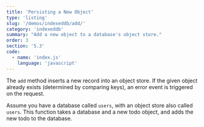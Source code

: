 ```yaml
---
title: 'Persisting a New Object'
type: 'listing'
slug: '/demos/indexeddb/add/'
category: 'indexeddb'
summary: "Add a new object to a database's object store."
order: 3
section: '5.3'
code:
  - name: 'index.js'
    language: 'javascript'
---
```


The `add` method inserts a new record into an object store. If the given object already exists (determined by comparing keys), an error event is triggered on the request.

Assume you have a database called `users`, with an object store also called `users`. This function takes a database and a new todo object, and adds the new todo to the database.

